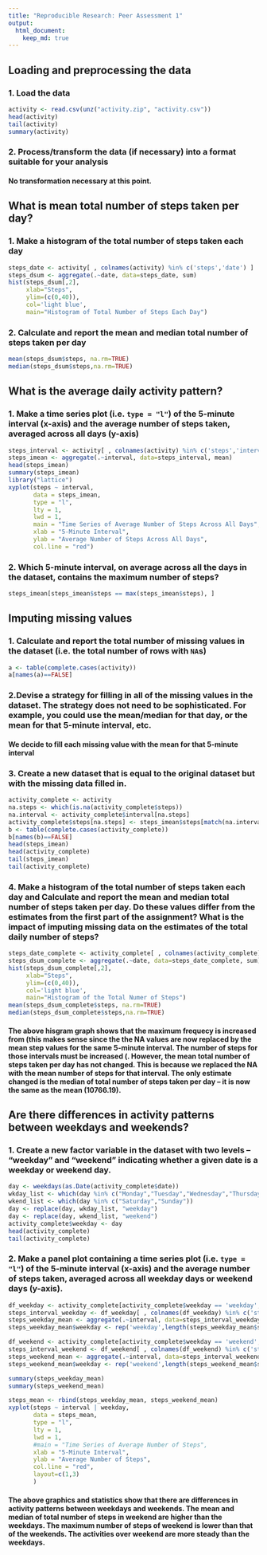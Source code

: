 ```yaml
---
title: "Reproducible Research: Peer Assessment 1"
output: 
  html_document:
    keep_md: true
---
```


## Loading and preprocessing the data

### 1. Load the data

```r
activity <- read.csv(unz("activity.zip", "activity.csv"))
head(activity)
tail(activity)
summary(activity)
```

### 2. Process/transform the data (if necessary) into a format suitable for your analysis

#### No transformation necessary at this point.

## What is mean total number of steps taken per day?

### 1. Make a histogram of the total number of steps taken each day
```r
steps_date <- activity[ , colnames(activity) %in% c('steps','date') ]
steps_dsum <- aggregate(.~date, data=steps_date, sum)
hist(steps_dsum[,2], 
     xlab="Steps",
     ylim=(c(0,40)),
     col='light blue',
     main="Histogram of Total Number of Steps Each Day")
```

### 2. Calculate and report the **mean** and **median** total number of steps taken per day
```r
mean(steps_dsum$steps, na.rm=TRUE)
median(steps_dsum$steps,na.rm=TRUE)
```

## What is the average daily activity pattern?

### 1. Make a time series plot (i.e. `type = "l"`) of the 5-minute interval (x-axis) and the average number of steps taken, averaged across all days (y-axis)
```r
steps_interval <- activity[ , colnames(activity) %in% c('steps','interval') ]
steps_imean <- aggregate(.~interval, data=steps_interval, mean)
head(steps_imean)
summary(steps_imean)
library("lattice")
xyplot(steps ~ interval,
       data = steps_imean,
       type = "l",
       lty = 1,
       lwd = 1,
       main = "Time Series of Average Number of Steps Across All Days",
       xlab = "5-Minute Interval",
       ylab = "Average Number of Steps Across All Days",
       col.line = "red")
```

### 2. Which 5-minute interval, on average across all the days in the dataset, contains the maximum number of steps?
```r
steps_imean[steps_imean$steps == max(steps_imean$steps), ]
```

## Imputing missing values

### 1. Calculate and report the total number of missing values in the dataset (i.e. the total number of rows with `NA`s)
```r
a <- table(complete.cases(activity))
a[names(a)==FALSE]
```

### 2.Devise a strategy for filling in all of the missing values in the dataset. The strategy does not need to be sophisticated. For example, you could use the mean/median for that day, or the mean for that 5-minute interval, etc.

#### We decide to fill each missing value with the mean for that 5-minute interval

### 3. Create a new dataset that is equal to the original dataset but with the missing data filled in.
```r
activity_complete <- activity
na.steps <- which(is.na(activity_complete$steps))
na.interval <- activity_complete$interval[na.steps]
activity_complete$steps[na.steps] <- steps_imean$steps[match(na.interval, steps_imean$interval)]
b <- table(complete.cases(activity_complete))
b[names(b)==FALSE]
head(steps_imean)
head(activity_complete)
tail(steps_imean)
tail(activity_complete)
```

### 4. Make a histogram of the total number of steps taken each day and Calculate and report the **mean** and **median** total number of steps taken per day. Do these values differ from the estimates from the first part of the assignment? What is the impact of imputing missing data on the estimates of the total daily number of steps?
```r
steps_date_complete <- activity_complete[ , colnames(activity_complete) %in% c('steps','date') ]
steps_dsum_complete <- aggregate(.~date, data=steps_date_complete, sum)
hist(steps_dsum_complete[,2], 
     xlab="Steps", 
     ylim=(c(0,40)),
     col='light blue',
     main="Histogram of the Total Numer of Steps")
mean(steps_dsum_complete$steps, na.rm=TRUE)
median(steps_dsum_complete$steps,na.rm=TRUE)
```

#### The above hisgram graph shows that the maximum frequecy is increased from (this makes sense since the the NA values are now replaced by the mean step values for the same 5-minute interval. The number of steps for those intervals must be increased (. However, the mean total number of steps taken per day has not changed.  This is because we replaced the NA with the mean number of steps for that interval. The only estimate changed is the median of total number of steps taken per day -- it is now the same as the mean (10766.19).


## Are there differences in activity patterns between weekdays and weekends?

### 1. Create a new factor variable in the dataset with two levels -- "weekday" and "weekend" indicating whether a given date is a weekday or weekend day.
```r
day <- weekdays(as.Date(activity_complete$date))
wkday_list <- which(day %in% c("Monday","Tuesday","Wednesday","Thursday","Friday"))
wkend_list <- which(day %in% c("Saturday","Sunday"))
day <- replace(day, wkday_list, "weekday")
day <- replace(day, wkend_list, "weekend")
activity_complete$weekday <- day
head(activity_complete)
tail(activity_complete)
```

### 2. Make a panel plot containing a time series plot (i.e. `type = "l"`) of the 5-minute interval (x-axis) and the average number of steps taken, averaged across all weekday days or weekend days (y-axis).
```r
df_weekday <- activity_complete[activity_complete$weekday == 'weekday', ]
steps_interval_weekday <- df_weekday[ , colnames(df_weekday) %in% c('steps','interval') ]
steps_weekday_mean <- aggregate(.~interval, data=steps_interval_weekday, mean)
steps_weekday_mean$weekday <- rep('weekday',length(steps_weekday_mean$steps))

df_weekend <- activity_complete[activity_complete$weekday == 'weekend', ]
steps_interval_weekend <- df_weekend[ , colnames(df_weekend) %in% c('steps','interval') ]
steps_weekend_mean <- aggregate(.~interval, data=steps_interval_weekend, mean)
steps_weekend_mean$weekday <- rep('weekend',length(steps_weekend_mean$steps))

summary(steps_weekday_mean)
summary(steps_weekend_mean)

steps_mean <- rbind(steps_weekday_mean, steps_weekend_mean)
xyplot(steps ~ interval | weekday,
       data = steps_mean,
       type = "l",
       lty = 1,
       lwd = 1,
       #main = "Time Series of Average Number of Steps",
       xlab = "5-Minute Interval",
       ylab = "Average Number of Steps",
       col.line = "red",
       layout=c(1,3)
       )
```

#### The above graphics and statistics show that there are differences in activity patterns between weekdays and weekends. The mean and median of total number of steps in weekend are higher than the weekdays. The maximum number of steps of weekend is lower than that of the weekends. The activities over weekend are more steady than the weekdays.

